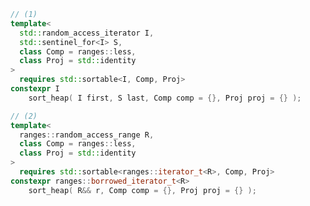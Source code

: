 ```cpp
// (1)
template<
  std::random_access_iterator I,
  std::sentinel_for<I> S,
  class Comp = ranges::less,
  class Proj = std::identity
>
  requires std::sortable<I, Comp, Proj>
constexpr I
    sort_heap( I first, S last, Comp comp = {}, Proj proj = {} );

// (2)
template<
  ranges::random_access_range R,
  class Comp = ranges::less,
  class Proj = std::identity
>
  requires std::sortable<ranges::iterator_t<R>, Comp, Proj>
constexpr ranges::borrowed_iterator_t<R>
    sort_heap( R&& r, Comp comp = {}, Proj proj = {} );
```
